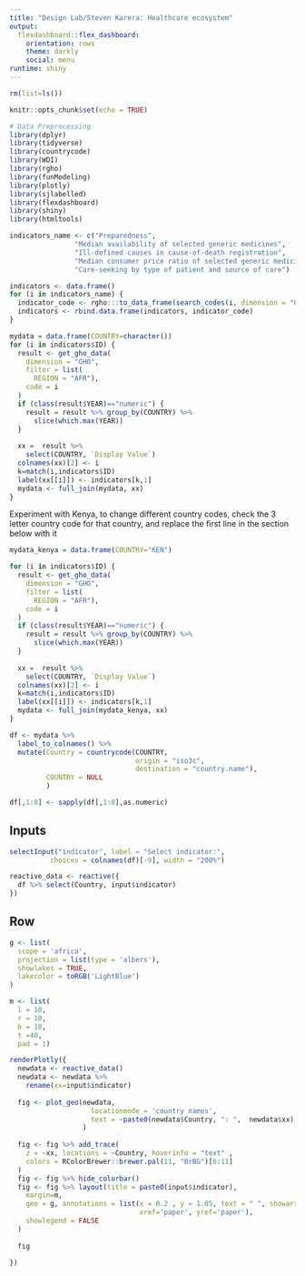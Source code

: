 ```yaml
---
title: "Design Lab/Steven Karera: Healthcare ecosystem"
output: 
  flexdashboard::flex_dashboard:
    orientation: rows
    theme: darkly
    social: menu
runtime: shiny
---
```


```r

rm(list=ls())

```

```r
knitr::opts_chunk$set(echo = TRUE)

# Data Preprocessing
library(dplyr)
library(tidyverse)
library(countrycode)
library(WDI)
library(rgho)
library(funModeling)
library(plotly)
library(sjlabelled)
library(flexdashboard)
library(shiny)
library(htmltools)

```

``` r

indicators_name <- c("Preparedness",
                "Median availability of selected generic medicines",
                "Ill-defined causes in cause-of-death registration",
                "Median consumer price ratio of selected generic medicines",
                "Care-seeking by type of patient and source of care")

indicators <- data.frame()
for (i in indicators_name) {
  indicator_code <- rgho:::to_data_frame(search_codes(i, dimension = "GHO"))
  indicators <- rbind.data.frame(indicators, indicator_code)
}

```

```r
mydata = data.frame(COUNTRY=character())
for (i in indicators$ID) {
  result <- get_gho_data(
    dimension = "GHO",
    filter = list(
      REGION = "AFR"),
    code = i
  )
  if (class(result$YEAR)=="numeric") {
    result = result %>% group_by(COUNTRY) %>% 
      slice(which.max(YEAR)) 
  }
  
  xx =  result %>% 
    select(COUNTRY, `Display Value`)
  colnames(xx)[2] <- i
  k=match(i,indicators$ID)
  label(xx[[i]]) <- indicators[k,1]
  mydata <- full_join(mydata, xx)
}

```

Experiment with Kenya, to change different country codes, check the 3 letter country code for that country, and replace the first line in the section below with it
```r
mydata_kenya = data.frame(COUNTRY="KEN")

for (i in indicators$ID) {
  result <- get_gho_data(
    dimension = "GHO",
    filter = list(
      REGION = "AFR"),
    code = i
  )
  if (class(result$YEAR)=="numeric") {
    result = result %>% group_by(COUNTRY) %>% 
      slice(which.max(YEAR)) 
  }
  
  xx =  result %>% 
    select(COUNTRY, `Display Value`)
  colnames(xx)[2] <- i
  k=match(i,indicators$ID)
  label(xx[[i]]) <- indicators[k,1]
  mydata <- full_join(mydata_kenya, xx)
}


```

```r

df <- mydata %>% 
  label_to_colnames() %>%
  mutate(Country = countrycode(COUNTRY,
                               origin = "iso3c",
                               destination = "country.name"),
         COUNTRY = NULL
         )

df[,1:8] <- sapply(df[,1:8],as.numeric)
```


Inputs {.sidebar}
-----------------------------------------------------------------------

```r

selectInput("indicator", label = "Select indicator:",
          choices = colnames(df)[-9], width = "200%")

reactive_data <- reactive({
  df %>% select(Country, input$indicator)
})
```

Row
----------------------------------------------------------------------- 

```r
g <- list(
  scope = 'africa',
  projection = list(type = 'albers'),
  showlakes = TRUE,
  lakecolor = toRGB('LightBlue')
)

m <- list(
  l = 10,
  r = 10,
  b = 10,
  t =40,
  pad = 1)

renderPlotly({
  newdata <- reactive_data() 
  newdata <- newdata %>%
    rename(xx=input$indicator)
  
  fig <- plot_geo(newdata, 
                    locationmode = 'country names', 
                    text = ~paste0(newdata$Country, ": ",  newdata$xx)
                  )
  
  fig <- fig %>% add_trace(
    z = ~xx, locations = ~Country, hoverinfo = "text" ,
    colors = RColorBrewer::brewer.pal(11, "BrBG")[6:11]
  )
  fig <- fig %>% hide_colorbar()
  fig <- fig %>% layout(title = paste0(input$indicator),
    margin=m,
    geo = g, annotations = list(x = 0.2 , y = 1.05, text = " ", showarrow = F, 
                                xref='paper', yref='paper'), 
    showlegend = FALSE
  ) 
  
  fig

})

```
